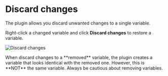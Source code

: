 
# Discard changes

The plugin allows you discard unwanted changes to a single variable.

Right-click a changed variable and click **Discard changes** to restore a variable.

![Discard changes](/images/discard-changes.png)

<Callout emoji="⚠️">
    When discard changes to a **removed** variable, the plugin creates a variable that looks identical with the removed one. However, this is **NOT** the same variable. Always be cautious about removing variables.
</Callout>
